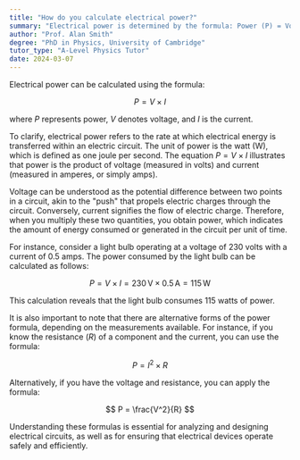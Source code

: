 ```yaml
---
title: "How do you calculate electrical power?"
summary: "Electrical power is determined by the formula: Power (P) = Voltage (V) × Current (I), which highlights the relationship between voltage, current, and power in electrical systems."
author: "Prof. Alan Smith"
degree: "PhD in Physics, University of Cambridge"
tutor_type: "A-Level Physics Tutor"
date: 2024-03-07
---
```


Electrical power can be calculated using the formula:

$$ P = V \times I $$

where $P$ represents power, $V$ denotes voltage, and $I$ is the current.

To clarify, electrical power refers to the rate at which electrical energy is transferred within an electric circuit. The unit of power is the watt (W), which is defined as one joule per second. The equation $P = V \times I$ illustrates that power is the product of voltage (measured in volts) and current (measured in amperes, or simply amps).

Voltage can be understood as the potential difference between two points in a circuit, akin to the "push" that propels electric charges through the circuit. Conversely, current signifies the flow of electric charge. Therefore, when you multiply these two quantities, you obtain power, which indicates the amount of energy consumed or generated in the circuit per unit of time.

For instance, consider a light bulb operating at a voltage of $230$ volts with a current of $0.5$ amps. The power consumed by the light bulb can be calculated as follows:

$$ P = V \times I = 230 \, \text{V} \times 0.5 \, \text{A} = 115 \, \text{W} $$

This calculation reveals that the light bulb consumes $115$ watts of power.

It is also important to note that there are alternative forms of the power formula, depending on the measurements available. For instance, if you know the resistance ($R$) of a component and the current, you can use the formula:

$$ P = I^2 \times R $$

Alternatively, if you have the voltage and resistance, you can apply the formula:

$$ P = \frac{V^2}{R} $$

Understanding these formulas is essential for analyzing and designing electrical circuits, as well as for ensuring that electrical devices operate safely and efficiently.
    